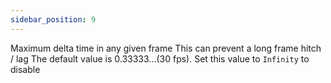 ```yaml
---
sidebar_position: 9
---
```



<OptionDescriptor type="number" defaultVal="0.333333..." />

Maximum delta time in any given frame
This can prevent a long frame hitch / lag
The default value is 0.33333...(30 fps). Set this value to `Infinity` to disable
